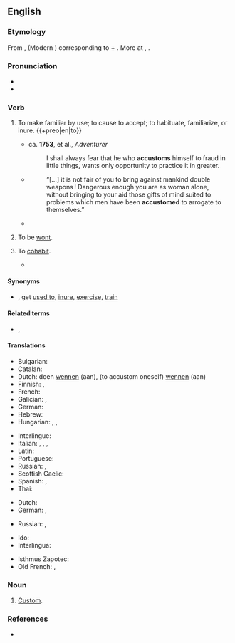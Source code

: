 ==English==

===Etymology===
From {{der|en|fro|acoustumer}}, {{m|fro|acustumer}} (Modern {{cog|fr|en|accoutumer}}) corresponding to {{m|fro|a||to, toward}} + {{m|fro|coustume|custom}}. More at {{m|en|custom}}, {{m|en|costume}}.

===Pronunciation===
* {{IPA|en|/ə.ˈkʌs.təm/}}
* {{audio|en|en-us-accustom.ogg|Audio (US)}}

===Verb===
{{en-verb}}

# {{lb|en|intransitive}} To make familiar by use; to cause to accept; to habituate, familiarize, or inure. {{+preo|en|to}}
#: {{ux|en|If you visit Italy, you'll need to get '''accustomed''' to the slower pace of life and the fact that most shops won't be open at lunch time.}}
#* ca. '''1753''', {{w|John Hawkesworth}} et al., ''Adventurer''
#*: I shall always fear that he who '''accustoms''' himself to fraud in little things, wants only opportunity to practice it in greater.
#* {{RQ:EHough PrqsPrc|I|0029}}
#*: “[…] it is not fair of you to bring against mankind double weapons&thinsp;! Dangerous enough you are as woman alone, without bringing to your aid those gifts of mind suited to problems which men have been '''accustomed''' to arrogate to themselves.”
#* {{quote-journal|en|year=1962|month=December|title=Talking of Trains: Derailment at Lincoln|journal=Modern Railways|page=375|text=Although it might be thought that drivers would naturally refer constantly to the speedometer, older drivers who come to diesel driving after years of steam experience without the help of speedometers, as well as those on steam engines which have been equipped with speedometers in recent years, have not '''accustomed''' themselves to the constant use of this instrument.}}
# {{lb|en|intransitive|obsolete}} To be [[wont]].
#: {{rfquotek|en|Carew}}
# {{lb|en|intransitive|obsolete}} To [[cohabit]].
#* {{RQ:Milton History|83|''Much better do we ''Britans'' filfill the work of Nature than you ''Romans''; we with the beſt men '''accuſtom''' op'nly; you with the baſest commit private adulteries.''}}

====Synonyms====
* {{l|en|habituate}}, get [[used to]], [[inure]], [[exercise]], [[train]]

====Related terms====
* {{l|en|custom}}, {{l|en|customary}}

====Translations====
{{trans-top|to make familiar by use}}
* Bulgarian: {{t+|bg|свиквам}}
* Catalan: {{t+|ca|acostumar}}
* Dutch: doen [[wennen]] (aan), (to accustom oneself) [[wennen]] (aan)
* Finnish: {{t+|fi|totuttaa}}, {{t+|fi|sopeuttaa}}
* French: {{t+|fr|accoutumer}}
* Galician: {{t+|gl|adoitar}}, {{t+|gl|acostumar}}
* German: {{t+|de|gewöhnen}}
* Hebrew: {{t+|he|הסכין|tr=hee-skeen}}
* Hungarian: {{t+|hu|szoktat}}, {{t+|hu|hozzászoktat}}, {{t|hu|rászoktat}}
{{trans-mid}}
* Interlingue: {{t|ie|acustomar}}
* Italian: {{t|it|assuefarsi}}, {{t+|it|abituarsi}}, {{t+|it|adattarsi}}, {{t|it|familiarizzare}}
* Latin: {{t|la|assuefacio}}
* Portuguese: {{t+|pt|acostumar}}
* Russian: {{t+|ru|приуча́ть|impf}}, {{t+|ru|приучи́ть|pf}}
* Scottish Gaelic: {{t|gd|cleachd}}
* Spanish: {{t+|es|acostumbrarse}}, {{t+|es|habituar}}
* Thai: {{t+|th|คุ้นเคย|tr=khoon-khuey}}
{{trans-bottom}}

{{trans-top|to be wont}}
* Dutch: {{t+|nl|plegen}}
* German: {{t+|de|gewöhnen|alt=sich gewöhnen}} {{qualifier|to get used/accustomed to}}, {{t+|de|pflegen}}
{{trans-mid}}
* Russian: {{t+|ru|привыка́ть|impf}}, {{t+|ru|привы́кнуть|pf}} {{qualifier|to get used/accustomed to}}
{{trans-bottom}}

{{trans-see|cohabit}}

{{checktrans-top}}
* Ido: {{t+check|io|kustumar}}
* Interlingua: {{t-check|ia|accostumar}}
{{trans-mid}}
* Isthmus Zapotec: {{t-check|zai|rusiaa}}
* Old French: {{t-check|fro|acostumer}}, {{t-check|fro|acustumer}}
{{trans-bottom}}

===Noun===
{{en-noun}}

# {{lb|en|obsolete}} [[custom|Custom]].

===References===
* {{R:Webster 1913}}